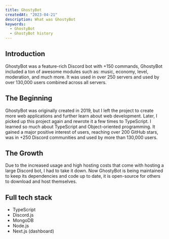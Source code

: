 ```yaml
---
title: GhostyBot
createdAt: "2023-04-21"
description: What was GhostyBot
keywords:
  - GhostyBot
  - GhostyBot history
---
```


## Introduction

GhostyBot was a feature-rich Discord bot with +150 commands, GhostyBot included a ton of awesome modules such as: music, economy, level, moderation, and much more. It was used in over 250 servers and used by over 130,000 users combined across all servers.

## The Beginning

GhostyBot was originally created in 2019, but I left the project to create more web applications and further learn about web development. Later, I picked up this project again and rewrote it a few times to TypeScript. I learned so much about TypeScript and Object-oriented programming. It gained a major positive interest of users, reaching over 200 GitHub stars, was in +250 Discord communities and used by more than 130,000 users.

## The Growth

Due to the increased usage and high hosting costs that come with hosting a large Discord bot, I had to take it down. Now GhostyBot is being maintained to keep its dependencies and code up to date, it is open-source for others to download and host themselves.

## Full tech stack

- TypeScript
- Discord.js
- MongoDB
- Node.js
- Next.js (dashboard)
